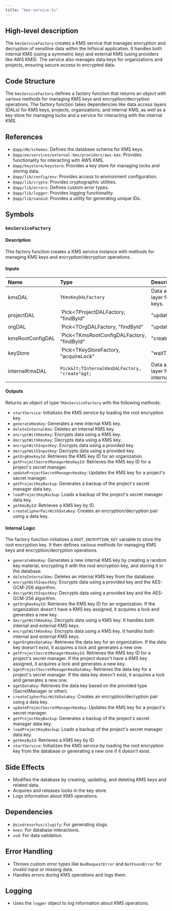 ```yaml
---
title: "kms-service.ts"
---
```


## High-level description
The `kmsServiceFactory` creates a KMS service that manages encryption and decryption of sensitive data within the Infisical application. It handles both internal KMS (using a symmetric key) and external KMS (using providers like AWS KMS). The service also manages data keys for organizations and projects, ensuring secure access to encrypted data.

## Code Structure
The `kmsServiceFactory` defines a factory function that returns an object with various methods for managing KMS keys and encryption/decryption operations. The factory function takes dependencies like data access layers (DALs) for KMS keys, projects, organizations, and internal KMS, as well as a key store for managing locks and a service for interacting with the internal KMS.

## References
- `@app/db/schemas`: Defines the database schema for KMS keys.
- `@app/ee/services/external-kms/providers/aws-kms`: Provides functionality for interacting with AWS KMS.
- `@app/keystore/keystore`: Provides a key store for managing locks and storing data.
- `@app/lib/config/env`: Provides access to environment configuration.
- `@app/lib/crypto`: Provides cryptographic utilities.
- `@app/lib/errors`: Defines custom error types.
- `@app/lib/logger`: Provides logging functionality.
- `@app/lib/nanoid`: Provides a utility for generating unique IDs.

## Symbols

### `kmsServiceFactory`
#### Description
This factory function creates a KMS service instance with methods for managing KMS keys and encryption/decryption operations.

#### Inputs
| Name | Type | Description |
|:-----|:-----|:------------|
| kmsDAL | `TKmsKeyDALFactory` | Data access layer for KMS keys. |
| projectDAL | `Pick&lt;TProjectDALFactory, "findById" | "updateById" | "transaction"&gt;` | Data access layer for projects. |
| orgDAL | `Pick&lt;TOrgDALFactory, "findById" | "updateById" | "transaction"&gt;` | Data access layer for organizations. |
| kmsRootConfigDAL | `Pick&lt;TKmsRootConfigDALFactory, "findById" | "create"&gt;` | Data access layer for KMS root configuration. |
| keyStore | `Pick&lt;TKeyStoreFactory, "acquireLock" | "waitTillReady" | "setItemWithExpiry"&gt;` | Key store for managing locks and storing data. |
| internalKmsDAL | `Pick&lt;TInternalKmsDALFactory, "create"&gt;` | Data access layer for internal KMS. |

#### Outputs
Returns an object of type `TKmsServiceFactory` with the following methods:

- `startService`: Initializes the KMS service by loading the root encryption key.
- `generateKmsKey`: Generates a new internal KMS key.
- `deleteInternalKms`: Deletes an internal KMS key.
- `encryptWithKmsKey`: Encrypts data using a KMS key.
- `decryptWithKmsKey`: Decrypts data using a KMS key.
- `encryptWithInputKey`: Encrypts data using a provided key.
- `decryptWithInputKey`: Decrypts data using a provided key.
- `getOrgKmsKeyId`: Retrieves the KMS key ID for an organization.
- `getProjectSecretManagerKmsKeyId`: Retrieves the KMS key ID for a project's secret manager.
- `updateProjectSecretManagerKmsKey`: Updates the KMS key for a project's secret manager.
- `getProjectKeyBackup`: Generates a backup of the project's secret manager data key.
- `loadProjectKeyBackup`: Loads a backup of the project's secret manager data key.
- `getKmsById`: Retrieves a KMS key by ID.
- `createCipherPairWithDataKey`: Creates an encryption/decryption pair using a data key.

#### Internal Logic
The factory function initializes a `ROOT_ENCRYPTION_KEY` variable to store the root encryption key. It then defines various methods for managing KMS keys and encryption/decryption operations.

- `generateKmsKey`: Generates a new internal KMS key by creating a random key material, encrypting it with the root encryption key, and storing it in the database.
- `deleteInternalKms`: Deletes an internal KMS key from the database.
- `encryptWithInputKey`: Encrypts data using a provided key and the AES-GCM-256 algorithm.
- `decryptWithInputKey`: Decrypts data using a provided key and the AES-GCM-256 algorithm.
- `getOrgKmsKeyId`: Retrieves the KMS key ID for an organization. If the organization doesn't have a KMS key assigned, it acquires a lock and generates a new key.
- `decryptWithKmsKey`: Decrypts data using a KMS key. It handles both internal and external KMS keys.
- `encryptWithKmsKey`: Encrypts data using a KMS key. It handles both internal and external KMS keys.
- `$getOrgKmsDataKey`: Retrieves the data key for an organization. If the data key doesn't exist, it acquires a lock and generates a new one.
- `getProjectSecretManagerKmsKeyId`: Retrieves the KMS key ID for a project's secret manager. If the project doesn't have a KMS key assigned, it acquires a lock and generates a new key.
- `$getProjectSecretManagerKmsDataKey`: Retrieves the data key for a project's secret manager. If the data key doesn't exist, it acquires a lock and generates a new one.
- `$getDataKey`: Retrieves the data key based on the provided type (SecretManager or other).
- `createCipherPairWithDataKey`: Creates an encryption/decryption pair using a data key.
- `updateProjectSecretManagerKmsKey`: Updates the KMS key for a project's secret manager.
- `getProjectKeyBackup`: Generates a backup of the project's secret manager data key.
- `loadProjectKeyBackup`: Loads a backup of the project's secret manager data key.
- `getKmsById`: Retrieves a KMS key by ID.
- `startService`: Initializes the KMS service by loading the root encryption key from the database or generating a new one if it doesn't exist.

## Side Effects
- Modifies the database by creating, updating, and deleting KMS keys and related data.
- Acquires and releases locks in the key store.
- Logs information about KMS operations.

## Dependencies
- `@sindresorhus/slugify`: For generating slugs.
- `knex`: For database interactions.
- `zod`: For data validation.

## Error Handling
- Throws custom error types like `BadRequestError` and `NotFoundError` for invalid input or missing data.
- Handles errors during KMS operations and logs them.

## Logging
- Uses the `logger` object to log information about KMS operations.
